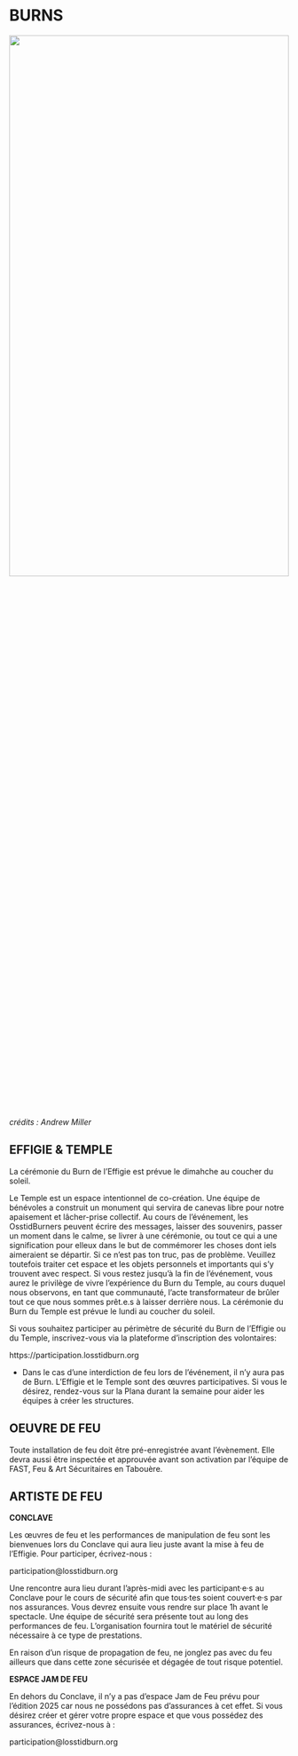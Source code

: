 # BURNS {-}


<img src="www/picture_burn.jpg"  width=100% height=50%>
*crédits : Andrew Miller*

<h2><span>EFFIGIE & TEMPLE</span></h2> 


La cérémonie du Burn de l’Effigie est prévue le dimahche au coucher du soleil. 

Le Temple est un espace intentionnel de co-création. Une équipe de bénévoles a construit un monument qui servira de canevas libre pour notre apaisement et lâcher-prise collectif. Au cours de l'événement, les OsstidBurners peuvent écrire des messages, laisser des souvenirs, passer un moment dans le calme, se livrer à une cérémonie, ou tout ce qui a une signification pour elleux dans le but de commémorer les choses dont iels aimeraient se départir. Si ce n'est pas ton truc, pas de problème. Veuillez toutefois traiter cet espace et les objets personnels et importants qui s'y trouvent avec respect. Si vous restez jusqu'à la fin de l'événement, vous aurez le privilège de vivre l'expérience du Burn du Temple, au cours duquel nous observons, en tant que communauté, l'acte transformateur de brûler tout ce que nous sommes prêt.e.s à laisser derrière nous. La cérémonie du Burn du Temple est prévue le lundi au coucher du soleil. 


Si vous souhaitez participer au périmètre de sécurité du Burn de l’Effigie ou du Temple, inscrivez-vous via la plateforme d’inscription des volontaires:

https://participation.losstidburn.org 


* Dans le cas d’une interdiction de feu lors de l’événement, il n’y aura pas de Burn. L’Effigie et le Temple sont des œuvres participatives. Si vous le désirez, rendez-vous sur la Plana durant la semaine pour aider les équipes à créer les structures.  


<h2><span> OEUVRE DE FEU </h2></span>

Toute installation de feu doit être pré-enregistrée avant l’évènement. Elle devra aussi être inspectée et approuvée avant son activation par l’équipe de FAST, Feu & Art Sécuritaires en Tabouère.

<h2><span> ARTISTE DE FEU </h2></span>


**CONCLAVE**  

Les œuvres de feu et les performances de manipulation de feu sont les bienvenues lors du Conclave qui aura lieu juste avant la mise à feu de l’Effigie. Pour participer, écrivez-nous : 

participation@losstidburn.org


Une rencontre aura lieu durant l’après-midi avec les participant·e·s au Conclave pour le cours de sécurité afin que tous·tes soient couvert·e·s par nos assurances. Vous devrez ensuite vous rendre sur place 1h avant le spectacle. Une  équipe de sécurité sera présente tout au long des performances de feu. L’organisation fournira tout le matériel de sécurité nécessaire à ce type de prestations. 


En raison d’un risque de propagation de feu, ne jonglez pas avec du feu ailleurs que dans cette zone sécurisée et dégagée de tout risque potentiel. 


**ESPACE JAM DE FEU**

En dehors du Conclave, il n’y a pas d’espace Jam de Feu prévu pour l’édition 2025 car nous ne possédons pas d’assurances à cet effet. Si vous désirez créer et gérer votre propre espace et que vous possédez des assurances, écrivez-nous à : 

participation@losstidburn.org
